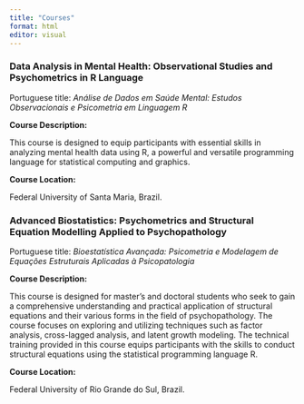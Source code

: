 ---
title: "Courses"
format: html
editor: visual
---

### **Data Analysis in Mental Health: Observational Studies and Psychometrics in R Language**

Portuguese title: *Análise de Dados em Saúde Mental: Estudos Observacionais e Psicometria em Linguagem R*

**Course Description:**

This course is designed to equip participants with essential skills in analyzing mental health data using R, a powerful and versatile programming language for statistical computing and graphics.

**Course Location:**

Federal University of Santa Maria, Brazil.

### **Advanced Biostatistics: Psychometrics and Structural Equation Modelling Applied to Psychopathology**

Portuguese title: *Bioestatística Avançada: Psicometria e Modelagem de Equações Estruturais Aplicadas à Psicopatologia*

**Course Description:**

This course is designed for master's and doctoral students who seek to gain a comprehensive understanding and practical application of structural equations and their various forms in the field of psychopathology. The course focuses on exploring and utilizing techniques such as factor analysis, cross-lagged analysis, and latent growth modeling. The technical training provided in this course equips participants with the skills to conduct structural equations using the statistical programming language R.

**Course Location:**

Federal University of Rio Grande do Sul, Brazil.
